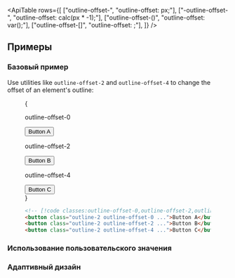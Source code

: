 

<ApiTable
  rows={[
    ["outline-offset-<number>", "outline-offset: <number>px;"],
    ["-outline-offset-<number>", "outline-offset: calc(<number>px * -1);"],
    ["outline-offset-(<custom-property>)", "outline-offset: var(<custom-property>);"],
    ["outline-offset-[<value>]", "outline-offset: <value>;"],
  ]}
/>

## Примеры

### Базовый пример

Use utilities like `outline-offset-2` and `outline-offset-4` to change the offset of an element's outline:

<Figure>

<Example>
  {
    <div className="grid grid-cols-1 gap-8 text-center text-sm font-bold text-white sm:grid-cols-3 sm:gap-4">
      <div className="flex shrink-0 flex-col items-center">
        <p className="mb-3 text-center font-mono text-xs font-medium text-gray-500 dark:text-gray-400">
          outline-offset-0
        </p>
        <button className="rounded-md border border-gray-300 bg-white px-4 py-2 text-sm font-semibold text-gray-700 outline-2 outline-offset-0 outline-sky-500 dark:border-transparent dark:bg-gray-700 dark:text-gray-200">
          Button A
        </button>
      </div>
      <div className="flex shrink-0 flex-col items-center">
        <p className="mb-3 text-center font-mono text-xs font-medium text-gray-500 dark:text-gray-400">
          outline-offset-2
        </p>
        <button className="rounded-md border border-gray-300 bg-white px-4 py-2 text-sm font-semibold text-gray-700 outline-2 outline-offset-2 outline-sky-500 dark:border-transparent dark:bg-gray-700 dark:text-gray-200">
          Button B
        </button>
      </div>
      <div className="flex shrink-0 flex-col items-center">
        <p className="mb-3 text-center font-mono text-xs font-medium text-gray-500 dark:text-gray-400">
          outline-offset-4
        </p>
        <button className="rounded-md border border-gray-300 bg-white px-4 py-2 text-sm font-semibold text-gray-700 outline-2 outline-offset-4 outline-sky-500 dark:border-transparent dark:bg-gray-700 dark:text-gray-200">
          Button C
        </button>
      </div>
    </div>
  }
</Example>

```html
<!-- [!code classes:outline-offset-0,outline-offset-2,outline-offset-4] -->
<button class="outline-2 outline-offset-0 ...">Button A</button>
<button class="outline-2 outline-offset-2 ...">Button B</button>
<button class="outline-2 outline-offset-4 ...">Button C</button>
```

</Figure>

### Использование пользовательского значения

<UsingACustomValue utility="outline-offset" name="outline offset" value="2vw" />

### Адаптивный дизайн

<ResponsiveDesign property="outline-offset" defaultClass="outline" featuredClass="outline-offset-2" />

